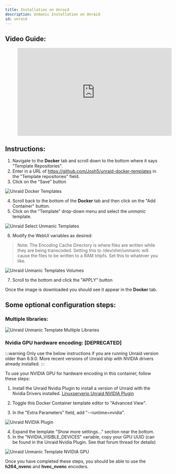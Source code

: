 ```yaml
---
title: Installation on Unraid
description: Unmanic Installation on Unraid
id: unraid
---
```



## Video Guide:

<figure class="video-container">
  <iframe width="500" height="285" src="https://www.youtube.com/embed/ngqixJy6qr8" title="YouTube video player" frameborder="0" allow="accelerometer; autoplay; clipboard-write; encrypted-media; gyroscope; picture-in-picture" allowfullscreen="1"></iframe>
</figure>


## Instructions:

  1. Navigate to the **Docker** tab and scroll down to the bottom where it says "Template Repositories".
  2. Enter in a URL of https://github.com/Josh5/unraid-docker-templates in the "Template repositories" field.
  3. Click on the "Save" button

![Unraid Docker Templates](/img/unraid-docker-templates.png "unraid-docker-templates")


  4. Scroll back to the bottom of the **Docker** tab and then click on the "Add Container" button.
  5. Click on the "Template" drop-down menu and select the *unmanic* template.

![Unraid Select Unmanic Templates](/img/unraid-select-unmanic-template.png "unraid-select-unmanic-template")

  6. Modify the WebUI variables as desired:
  
> Note:
> The Encoding Cache Directory is where files are written while they are being transcoded. 
> Setting this to /dev/shm/unmanic will cause the files to be written to a RAM tmpfs. Set this to whatever you like.

![Unraid Unmanic Templates Volumes](/img/unraid-unmanic-template-volumes.png "unraid-unmanic-template-volumes")

  7. Scroll to the bottom and click the "APPLY" button
 

Once the image is downloaded you should see it appear in the **Docker** tab.


## Some optional configuration steps:

### Multiple libraries:

![Unraid Unmanic Template Multiple Libraries](/img/unraid-unmanic-template-multiple-libraries.png "unraid-unmanic-template-multiple-libraries")

 
### Nvidia GPU hardware encoding: [DEPRECATED]

:::warning
Only use the below instructions if you are running Unraid version older than 6.9.0.
More recent versions of Unraid ship with NVIDIA drivers already installed.
:::


To use your NVIDIA GPU for hardware encoding in this container, follow these steps:

  1. Install the Unraid Nvidia Plugin to install a version of Unraid with the Nvidia Drivers installed.
     [Linuxserverio Unraid NVIDIA Plugin](https://forums.unraid.net/topic/77813-plugin-linuxserverio-unraid-nvidia/)

  2. Toggle this Docker Container template editor to "Advanced View".
  3. In the "Extra Parameters" field, add "--runtime=nvidia".

![Unraid NVIDIA Plugin](/img/unraid-nvidia-plugin_6.8.png "unraid-nvidia-plugin_6.8")

  4. Expand the template "Show more settings..." section near the bottom.
  5. In the "NVIDIA_VISIBLE_DEVICES" variable, copy your GPU UUID (can be found in the Unraid Nvidia Plugin. See that forum thread for details)

![Unraid Unmanic Template NVIDIA GPU](/img/unraid-unmanic-template-nvidia-gpu.png "unraid-unmanic-template-nvidia-gpu")

Once you have completed these steps, you should be able to use the **h264_nvenc** and **hvec_nvenc** encoders.

 

